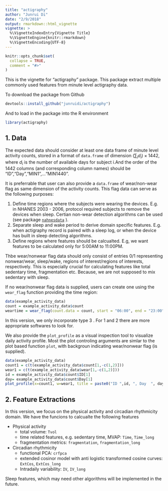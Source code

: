 ```yaml
---
title: "actigraphy"
author: "Junrui Di"
date: "2/9/2018"
output: rmarkdown::html_vignette
vignette: >
  %\VignetteIndexEntry{Vignette Title}
  %\VignetteEngine{knitr::rmarkdown}
  %\VignetteEncoding{UTF-8}
---
```


```r
knitr::opts_chunk$set(
  collapse = TRUE,
  comment = "#>"
)
```
This is the vignette for "actigraphy" package. This package extract multiple commonly used features from minute level actigraphy data. 

To download the package from Github
```r
devtools::install_github("junruidi/actigraphy")
```

And to load in the package into the R environment
```r
library(actigraphy)
```


## 1. Data

The expected data should consider at least one data frame of minute level activity counts, stored in a format of `data.frame` of dimension $(\sum_i d_i) \times 1442$, where $d_i$ is the number of available days for subject i.And the order of the 1442 columns (and corresponding column names) should be "ID","Day","MIN1",..."MIN1440".

It is preferrable that user can also provide a `data.frame` of wear/non-wear flag as same dimension of the activity counts. This flag data can serve as the following purposes:

 1. Define time regions where the subjects were wearing the devices. E.g. in NHANES 2003 - 2006, protocol required subjects to remove the devices when sleep. Certian non-wear detection algorithms can be used  (see package [`nahnesdata`](https://github.com/andrew-leroux/nhanesdata) ).
 2. Separate sleep and wake period to derive domain specific features. E.g. when actigraphy record is paired with a sleep log, or when the device has built in sleep detecting algorithms. 
 3. Define regions where features should be calcualted. E.g, we want features to be calculated only for 5:00AM to 11:00PM.
 
 Thbe wear/nonwear flag data should only consist of entries 0/1 representing nonwear/wear, sleep/wake, regions of interest/regions of interests, respectively. This is especially crucial for calculating features like total sedentary time, fragmentation etc. Because, we are not supposed to mix sedentary with sleep. 
 
 If no wear/nonwear flag data is supplied, users can create one using the `wear_flag` function providing the time region:

```r
data(example_activity_data)
count = example_activity_data$count
weartime = wear_flag(count.data = count, start = "06:00", end = "23:00")
```

In this version, we only incorporate type 3 . For 1 and 2 there are more appropriate softwares to look for.

We also provide the `plot_profile` as a visual inspection tool to visualize daily activity profile. Most the plot controling arguments are simlar to the plot based function `plot`, with backgroun indicating wear/nonwear flag (is supplied).

```r
data(example_activity_data)
count1 = c(t(example_activity_data$count[1,-c(1,2)]))
wear1 = c(t(example_activity_data$wear[1,-c(1,2)]))
id = example_activity_data$count$ID[1]
day= example_activity_data$count$Day[1]
plot_profile(x=count1, w=wear1, title = paste0("ID ",id, ", Day  ", day),cex.main = 1.3,cex.lab = 1.2, cex.xaxis = 1,cex.yaxis = 1 )
```

## 2. Feature Extractions
In this version, we focus on the physical activity and circadian rhythmicity domain. We have the funcions to calcualte the following features

* Physical activity
    * total volume: `Tvol`
    * time related features, e.g. sedentary time, MVAP: `Time`, `Time_long`
    * fragmentation metrics: `fragmentation`, `fragmentation_long`
* Circadian rhythmicity
    * functional PCA: `crfpca`
    * extended cosinor model with anti logistic transformed cosine curves: `ExtCos`, `ExtCos_long`
    * Intradaily variability: `IV`, `IV_long`

Sleep features, which may need other algorithms will be implemented in the future. 



